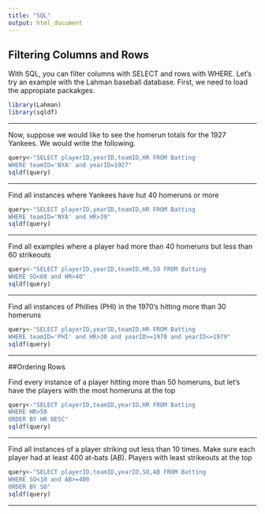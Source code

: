 ```yaml
---
title: "SQL"
output: html_document
---
```


## Filtering Columns and Rows

With SQL, you can filter columns with SELECT and rows with WHERE. Let's try an example with the Lahman baseball database. First, we need to load the appropiate packakges. 

```r
library(Lahman)
library(sqldf)
```
******
Now, suppose we would like to see the homerun totals for the 1927 Yankees. We would write the following.

```r
query<-"SELECT playerID,yearID,teamID,HR FROM Batting
WHERE teamID='NYA' and yearID=1927"
sqldf(query)
```
******
Find all instances where Yankees have hut 40 homeruns or more
```r
query<-"SELECT playerID,yearID,teamID,HR FROM Batting
WHERE teamID='NYA' and HR>39"
sqldf(query)
```
******
Find all examples where a player had more than 40 homeruns but less than 60 strikeouts
```r
query<-"SELECT playerID,yearID,teamID,HR,SO FROM Batting
WHERE SO<60 and HR>40"
sqldf(query)
```
******
Find all instances of Phillies (PHI) in the 1970’s hitting more than 30 homeruns
```r
query<-"SELECT playerID,yearID,teamID,HR FROM Batting
WHERE teamID='PHI' and HR>30 and yearID>=1970 and yearID<=1979"
sqldf(query)
```
******
##Ordering Rows

Find every instance of a player hitting more than 50 homeruns, but let’s have the players with the most homeruns at the top
```r
query<-"SELECT playerID,teamID,yearID,HR FROM Batting
WHERE HR>50
ORDER BY HR DESC"
sqldf(query)
```
******
Find all instances of a player striking out less than 10 times. Make sure each player had at least 400 at-bats (AB). Players with least strikeouts at the top
```r
query<-"SELECT playerID,teamID,yearID,SO,AB FROM Batting
WHERE SO<10 and AB>=400
ORDER BY SO"
sqldf(query)
```
******